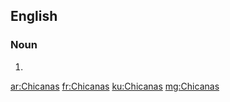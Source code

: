 ==English==

===Noun===
{{head|en|plural}}

# {{plural of|Chicana|lang=en}}

[[ar:Chicanas]]
[[fr:Chicanas]]
[[ku:Chicanas]]
[[mg:Chicanas]]